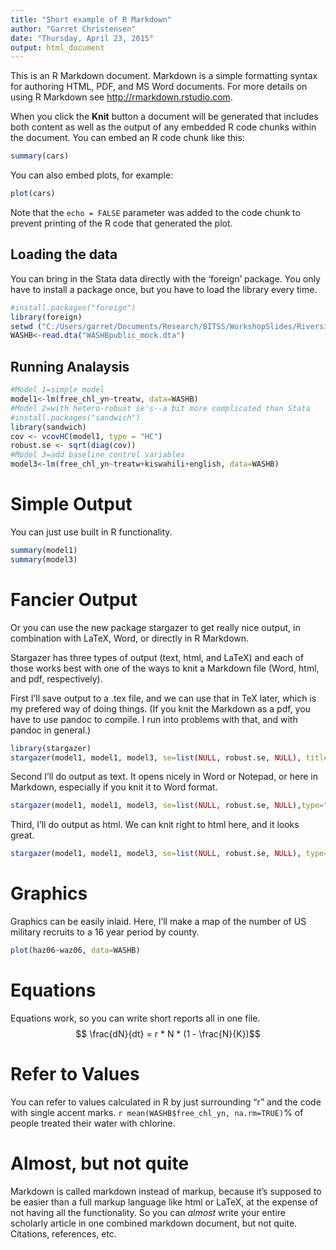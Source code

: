 ```yaml
---
title: "Short example of R Markdown"
author: "Garret Christensen"
date: "Thursday, April 23, 2015"
output: html_document
---
```


This is an R Markdown document. Markdown is a simple formatting syntax for authoring HTML, PDF, and MS Word documents. For more details on using R Markdown see <http://rmarkdown.rstudio.com>.

When you click the **Knit** button a document will be generated that includes both content as well as the output of any embedded R code chunks within the document. You can embed an R code chunk like this:

```r
summary(cars)
```

You can also embed plots, for example:

```r
plot(cars)
```

Note that the `echo = FALSE` parameter was added to the code chunk to prevent printing of the R code that generated the plot.

Loading the data
----------------
You can bring in the Stata data directly with the 'foreign' package.
You only have to install a package once, but you have to load the library every time.
```r
#install.packages("foreign")
library(foreign)
setwd ("C:/Users/garret/Documents/Research/BITSS/WorkshopSlides/Riverside")
WASHB<-read.dta("WASHBpublic_mock.dta")
```

Running Analaysis
-----------------
```r
#Model 1=simple model
model1<-lm(free_chl_yn~treatw, data=WASHB)
#Model 2=with hetero-robust se's--a bit more complicated than Stata
#install.packages("sandwich")
library(sandwich)
cov <- vcovHC(model1, type = "HC")
robust.se <- sqrt(diag(cov))
#Model 3=add baseline control variables
model3<-lm(free_chl_yn~treatw+kiswahili+english, data=WASHB)
```
Simple Output
==============
You can just use built in R functionality.

```r
summary(model1)
summary(model3)
```

Fancier Output
==============
Or you can use the new package stargazer to get really nice output, in combination with LaTeX, Word, or directly in R Markdown.

Stargazer has three types of output (text, html, and LaTeX) and each of those works best with one of the ways to knit a Markdown file (Word, html, and pdf, respectively).

First I'll save output to a .tex file, and we can use that in TeX later, which is my prefered way of doing things. (If you knit the Markdown as a pdf, you have to use pandoc to compile. I run into problems with that, and with pandoc in general.)
```r
library(stargazer)
stargazer(model1, model1, model3, se=list(NULL, robust.se, NULL), title="Results", out="outputR.tex", align=TRUE)
```
Second I'll do output as text. It opens nicely in Word or Notepad, or here in Markdown, especially if you knit it to Word format. 
```r
stargazer(model1, model1, model3, se=list(NULL, robust.se, NULL),type="text", out="outputR.txt", title="Results", align=TRUE)
```
Third, I'll do output as html. We can knit right to html here, and it looks great. 
```r
stargazer(model1, model1, model3, se=list(NULL, robust.se, NULL), type="html", out="outputR.html", title="Results", align=TRUE, column.labels=c("default","robust", "controls"))
```
Graphics
========
Graphics can be easily inlaid.
Here, I'll make a map of the number of US military recruits to a 16 year period by county.

```r
plot(haz06~waz06, data=WASHB)
```

Equations
==========
Equations work, so you can write short reports all in one file.
$$ \frac{dN}{dt} = r * N * (1 - \frac{N}{K})$$

Refer to Values
===============
You can refer to values calculated in R by just surrounding "r" and the code with single accent marks. `r mean(WASHB$free_chl_yn, na.rm=TRUE)`% of people treated their water with chlorine.


Almost, but not quite
=====================
Markdown is called markdown instead of markup, because it's supposed to be easier than a full markup language like html or LaTeX, at the expense of not having all the functionality. So you can _almost_ write your entire scholarly article in one combined markdown document, but not quite. Citations, references, etc. 
